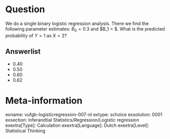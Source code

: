 Question
========
We do a single binary logistic regression analysis. There we find the following parameter estimates: $B_0 = 0.3$ and $B_1 = $. What is the predicted probability of $Y = 1$ as $X = 2$?

Answerlist
----------
* 0.40
* 0.50
* 0.60
* 0.62

Meta-information
================
exname: vufgb-logisticregression-007-nl
extype: schoice
exsolution: 0001
exsection: Inferandtial Statistics/Regression/Logistic regression
exextra[Type]: Calculation
exextra[Language]: Dutch
exextra[Level]: Statistical Thinking
